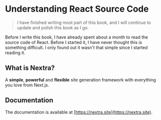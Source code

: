# Understanding React Source Code
 
> I have finished writing most part of this book, and I will continue to update and polish this book as I go.

Before I write this book, I have already spent about a month to read the source code of React. Before I started it, I have never thought this is something difficult. I only found out it wasn't that simple since I started reading it.

## What is Nextra?

A **simple**, **powerful** and **flexible** site generation framework with everything you love from Next.js.

## Documentation

The documentation is available at [https://nextra.site](https://nextra.site).
